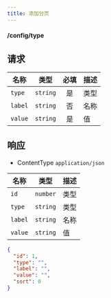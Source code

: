 ```yaml
---
title: 添加分页
---
```


#### <POST>/config/type</POST>

## 请求

<APITable>

| 名称 | 类型 | 必填 | 描述 |
| --- | :-: | :-: | --- |
| `type` | `string` | 是 | 类型 |
| `label` | `string` | 否 | 名称 |
| `value` | `string` | 是 | 值 |

</APITable>

## 响应

- ContentType `application/json`

<APITable>

| 名称 | 类型 | 描述 |
| --- | :-: | --- |
| `id` | `number` |类型 |
| `type` | `string` |类型 |
| `label` | `string` |名称 |
| `value` | `string`| 值 |


</APITable>

```json title="示例"
{
  "id": 1,
  "type": "",
  "label": "",
  "value": "",
  "sort": 0
}
```

